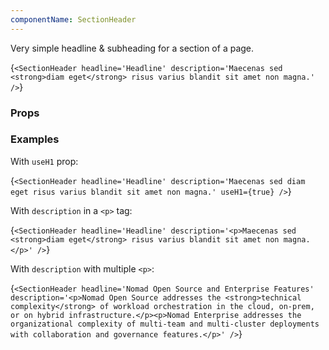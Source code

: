 ```yaml
---
componentName: SectionHeader
---
```


Very simple headline & subheading for a section of a page.

<LiveComponent>{`<SectionHeader
  headline='Headline'
  description='Maecenas sed <strong>diam eget</strong> risus varius blandit sit amet non magna.'
/>`}</LiveComponent>

<UsageDetails packageJson={packageJson} />

### Props

<PropsTable props={componentProps} />

### Examples

With `useH1` prop:

<LiveComponent>{`<SectionHeader
  headline='Headline'
  description='Maecenas sed diam eget risus varius blandit sit amet non magna.'
  useH1={true}
/>`}</LiveComponent>

With `description` in a `<p>` tag:

<LiveComponent>{`<SectionHeader
  headline='Headline'
  description='<p>Maecenas sed <strong>diam eget</strong> risus varius blandit sit amet non magna.</p>'
/>`}</LiveComponent>

With `description` with multiple `<p>`:

<LiveComponent>{`<SectionHeader
  headline='Nomad Open Source and Enterprise Features'
  description='<p>Nomad Open Source addresses the <strong>technical complexity</strong> of workload orchestration in the cloud, on-prem, or on hybrid infrastructure.</p><p>Nomad Enterprise addresses the organizational complexity of multi-team and multi-cluster deployments with collaboration and governance features.</p>'
/>`}</LiveComponent>
